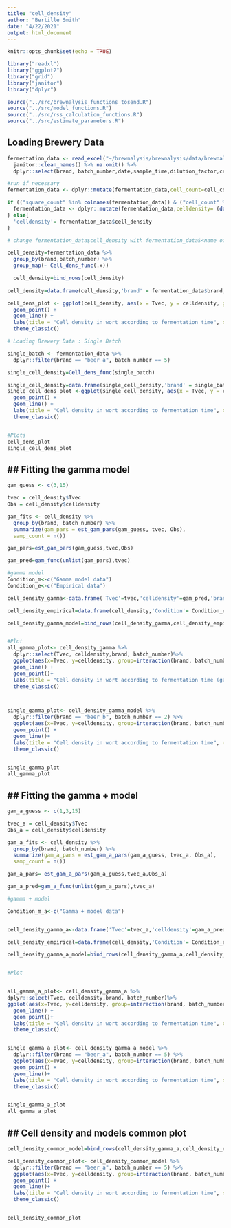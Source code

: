 ```yaml
---
title: "cell_density"
author: "Bertille Smith"
date: "4/22/2021"
output: html_document
---
```


```r
knitr::opts_chunk$set(echo = TRUE)

library("readxl")
library("ggplot2")
library("grid")
library("janitor")
library("dplyr")

source("../src/brewnalysis_functions_tosend.R")
source("../src/model_functions.R")
source("../src/rss_calculation_functions.R")
source("../src/estimate_parameters.R")
```

## Loading Brewery Data

```r
fermentation_data <- read_excel("~/brewnalysis/brewnalysis/data/brewnalysis_test_data.xlsx") %>%
  janitor::clean_names() %>% na.omit() %>%
  dplyr::select(brand, batch_number,date,sample_time,dilution_factor,cell_count_1_live_cells,cell_count_2_live_cells,cell_count_1_squares_counted,cell_count_2_squares_counted) 

#run if necessary
fermentation_data <- dplyr::mutate(fermentation_data,cell_count=cell_count_1_live_cells+cell_count_2_live_cells, square_count=cell_count_1_squares_counted+cell_count_2_squares_counted)

if (("square_count" %in% colnames(fermentation_data)) & ("cell_count" %in% colnames(fermentation_data)) & ("dilution_factor" %in% colnames(fermentation_data))) {
  fermentation_data <- dplyr::mutate(fermentation_data,celldensity= (data_homog(fermentation_data))) 
} else{
  'celldensity'= fermentation_data$cell_density
}

# change fermentation_data$cell_density with fermentation_data$<name of the cell density column>

cell_density=fermentation_data %>% 
  group_by(brand,batch_number) %>% 
  group_map(~ Cell_dens_func(.x))

  cell_density=bind_rows(cell_density)
  
cell_density=data.frame(cell_density,'brand' = fermentation_data$brand, 'batch_number' = fermentation_data$batch_number)

cell_dens_plot <- ggplot(cell_density, aes(x = Tvec, y = celldensity, group = interaction(brand, batch_number), color = brand)) +
  geom_point() +
  geom_line() +
  labs(title = "Cell density in wort according to fermentation time", x="Fermentation time (hours)",y="Cell density")+
  theme_classic()

# Loading Brewery Data : Single Batch

single_batch <- fermentation_data %>%
  dplyr::filter(brand == "beer_a", batch_number == 5)

single_cell_density=Cell_dens_func(single_batch)

single_cell_density=data.frame(single_cell_density,'brand' = single_batch$brand, 'batch_number' = single_batch$batch_number)
single_cell_dens_plot <-ggplot(single_cell_density, aes(x = Tvec, y = celldensity, group = interaction(brand, batch_number), color = interaction(brand,batch_number))) +
  geom_point() +
  geom_line() +
  labs(title = "Cell density in wort according to fermentation time", x="Fermentation time (hours)",y="Cell density")+
  theme_classic()


#Plots
cell_dens_plot
single_cell_dens_plot

```

## ## Fitting the gamma model 

```r
gam_guess <- c(3,15)

tvec = cell_density$Tvec
Obs = cell_density$celldensity

gam_fits <- cell_density %>%
  group_by(brand, batch_number) %>%
  summarize(gam_pars = est_gam_pars(gam_guess, tvec, Obs),
  samp_count = n())

gam_pars=est_gam_pars(gam_guess,tvec,Obs) 

gam_pred=gam_func(unlist(gam_pars),tvec)

#gamma model
Condition_m<-c("Gamma model data")
Condition_e<-c("Empirical data")

cell_density_gamma<-data.frame('Tvec'=tvec,'celldensity'=gam_pred,'brand'=cell_density$brand,'batch_number'=cell_density$batch_number,'Condition'=Condition_m)

cell_density_empirical=data.frame(cell_density,'Condition'= Condition_e)

cell_density_gamma_model=bind_rows(cell_density_gamma,cell_density_empirical)


#Plot
all_gamma_plot<- cell_density_gamma %>%
  dplyr::select(Tvec, celldensity,brand, batch_number)%>%
  ggplot(aes(x=Tvec, y=celldensity, group=interaction(brand, batch_number),color=brand))+ 
  geom_line() +
  geom_point()+
  labs(title = "Cell density in wort according to fermentation time (gamma model)", x="Fermentation time (hours)",y="Cell density")+
  theme_classic()



single_gamma_plot<- cell_density_gamma_model %>%
  dplyr::filter(brand == "beer_b", batch_number == 2) %>%
  ggplot(aes(x=Tvec, y=celldensity, group=interaction(brand, batch_number,Condition),color=Condition))+
  geom_point() +
  geom_line()+
  labs(title = "Cell density in wort according to fermentation time", x="Fermentation time (hours)",y="Cell density")+
  theme_classic()


single_gamma_plot
all_gamma_plot


```
## ## Fitting the gamma + model 

```r
gam_a_guess <- c(1,3,15)

tvec_a = cell_density$Tvec
Obs_a = cell_density$celldensity

gam_a_fits <- cell_density %>%
  group_by(brand, batch_number) %>%
  summarize(gam_a_pars = est_gam_a_pars(gam_a_guess, tvec_a, Obs_a),
  samp_count = n())

gam_a_pars= est_gam_a_pars(gam_a_guess,tvec_a,Obs_a)

gam_a_pred=gam_a_func(unlist(gam_a_pars),tvec_a)

#gamma + model

Condition_m_a<-c("Gamma + model data")


cell_density_gamma_a<-data.frame('Tvec'=tvec_a,'celldensity'=gam_a_pred,'brand'=cell_density$brand,'batch_number'=cell_density$batch_number,'Condition'=Condition_m_a)

cell_density_empirical=data.frame(cell_density,'Condition'= Condition_e)

cell_density_gamma_a_model=bind_rows(cell_density_gamma_a,cell_density_empirical)


#Plot


all_gamma_a_plot<- cell_density_gamma_a %>%
dplyr::select(Tvec, celldensity,brand, batch_number)%>%
ggplot(aes(x=Tvec, y=celldensity, group=interaction(brand, batch_number),color=brand))+ 
  geom_line() +
  geom_point()+
  labs(title = "Cell density in wort according to fermentation time", x="Fermentation time (hours)",y="Cell density")+
  theme_classic()


single_gamma_a_plot<- cell_density_gamma_a_model %>%
  dplyr::filter(brand == "beer_a", batch_number == 5) %>%
  ggplot(aes(x=Tvec, y=celldensity, group=interaction(brand, batch_number,Condition),color=Condition))+
  geom_point() +
  geom_line()+
  labs(title = "Cell density in wort according to fermentation time", x="Fermentation time (hours)",y="Cell density")+
  theme_classic()


single_gamma_a_plot
all_gamma_a_plot


```

## ## Cell density and models common plot
```r


cell_density_common_model=bind_rows(cell_density_gamma_a,cell_density_empirical,cell_density_gamma)

cell_density_common_plot<- cell_density_common_model %>%
  dplyr::filter(brand == "beer_a", batch_number == 5) %>%
  ggplot(aes(x=Tvec, y=celldensity, group=interaction(brand, batch_number,Condition),color=Condition))+
  geom_point() +
  geom_line()+
  labs(title = "Cell density in wort according to fermentation time", x="Fermentation time (hours)",y="Cell density")+
  theme_classic()


cell_density_common_plot

```
